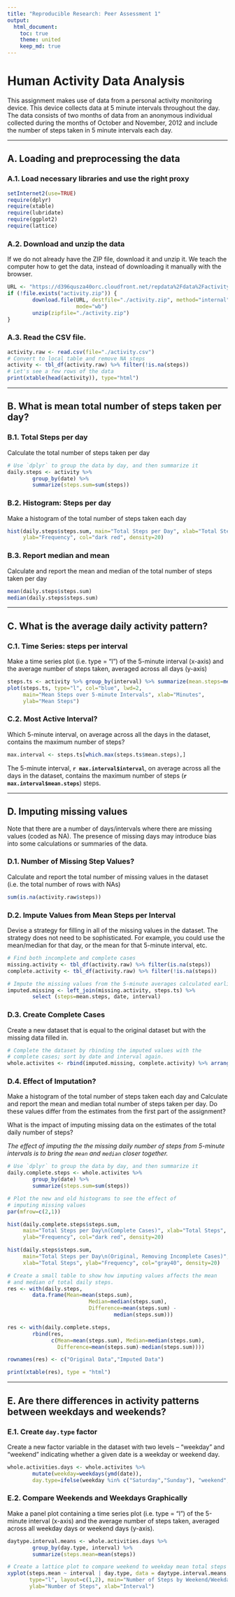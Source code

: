 ```yaml
---
title: "Reproducible Research: Peer Assessment 1"
output: 
  html_document:
    toc: true
    theme: united
    keep_md: true
---
```


# Human Activity Data Analysis
This assignment makes use of data from a personal activity monitoring device. This device collects data at 5 minute intervals throughout the day. The data consists of two months of data from an anonymous individual collected during the months of October and November, 2012 and include the number of steps taken in 5 minute intervals each day.

***************************************

## A. Loading and preprocessing the data
### A.1. Load necessary libraries and use the right proxy
```r
setInternet2(use=TRUE)
require(dplyr)
require(xtable)
require(lubridate)
require(ggplot2)
require(lattice)
```

### A.2. Download and unzip the data
If we do not already have the ZIP file, download it and unzip it.  We teach
the computer how to get the data, instead of downloading it manually with
the browser.
```r
URL <- "https://d396qusza40orc.cloudfront.net/repdata%2Fdata%2Factivity.zip"
if (!file.exists("activity.zip")) {
        download.file(URL, destfile="./activity.zip", method="internal",
                      mode="wb")
        unzip(zipfile="./activity.zip")
}
```
### A.3. Read the CSV file.  
```r
activity.raw <- read.csv(file="./activity.csv")
# Convert to local table and remove NA steps  
activity <- tbl_df(activity.raw) %>% filter(!is.na(steps))
# Let's see a few rows of the data
print(xtable(head(activity)), type="html")
```

***************************************

## B. What is mean total number of steps taken per day?
### B.1. Total Steps per day
Calculate the total number of steps taken per day
```r
# Use `dplyr` to group the data by day, and then summarize it
daily.steps <- activity %>%
        group_by(date) %>%
        summarize(steps.sum=sum(steps))
```

### B.2. Histogram: Steps per day
Make a histogram of the total number of steps taken each day
```r
hist(daily.steps$steps.sum, main="Total Steps per Day", xlab="Total Steps",
     ylab="Frequency", col="dark red", density=20)
```

### B.3. Report median and mean
Calculate and report the mean and median of the total number of steps taken
per day
```r
mean(daily.steps$steps.sum)
median(daily.steps$steps.sum)
```

***************************************

## C. What is the average daily activity pattern?
### C.1. Time Series: steps per interval
Make a time series plot (i.e. type = "l") of the 5-minute interval (x-axis) 
and the average number of steps taken, averaged across all days (y-axis)
```r
steps.ts <- activity %>% group_by(interval) %>% summarize(mean.steps=mean(steps))
plot(steps.ts, type="l", col="blue", lwd=2, 
     main="Mean Steps over 5-minute Intervals", xlab="Minutes", 
     ylab="Mean Steps")
```

### C.2. Most Active Interval?
Which 5-minute interval, on average across all the days in the dataset, contains the maximum number of steps?
```r
max.interval <- steps.ts[which.max(steps.ts$mean.steps),]
```
The 5-minute interval, **`r max.interval$interval`**, on average across all the days in the dataset, contains the maximum number of steps (**`r max.interval$mean.steps`**) steps.

***************************************

## D. Imputing missing values
Note that there are a number of days/intervals where there are missing values (coded as NA). The presence of missing days may introduce bias into some calculations or summaries of the data.

### D.1. Number of Missing Step Values?
Calculate and report the total number of missing values in the dataset 
(i.e. the total number of rows with NAs)
```r
sum(is.na(activity.raw$steps))
```

### D.2. Impute Values from Mean Steps per Interval
Devise a strategy for filling in all of the missing values in the dataset. The
strategy does not need to be sophisticated. For example, you could use the
mean/median for that day, or the mean for that 5-minute interval, etc.
```r
# Find both incomplete and complete cases
missing.activity <- tbl_df(activity.raw) %>% filter(is.na(steps))
complete.activity <- tbl_df(activity.raw) %>% filter(!is.na(steps))

# Impute the missing values from the 5-minute averages calculated earlier
imputed.missing <- left_join(missing.activity, steps.ts) %>%
        select (steps=mean.steps, date, interval)
```

### D.3. Create Complete Cases
Create a new dataset that is equal to the original dataset but with the missing
data filled in.
```r
# Complete the dataset by rbinding the imputed values with the 
# complete cases; sort by date and interval again.
whole.activites <- rbind(imputed.missing, complete.activity) %>% arrange(date,interval)
```

### D.4. Effect of Imputation?
Make a histogram of the total number of steps taken each day and Calculate and
report the mean and median total number of steps taken per day. Do these values
differ from the estimates from the first part of the assignment? 

What is the impact of imputing missing data on the estimates of the total
daily number of steps?

*The effect of imputing the the missing daily number of steps from 5-minute
intervals is to bring the `mean` and `median` closer together.*
```r
# Use `dplyr` to group the data by day, and then summarize it
daily.complete.steps <- whole.activites %>%
        group_by(date) %>%
        summarize(steps.sum=sum(steps))

# Plot the new and old histograms to see the effect of 
# imputing missing values
par(mfrow=c(2,1))

hist(daily.complete.steps$steps.sum, 
     main="Total Steps per Day\n(Complete Cases)", xlab="Total Steps",
     ylab="Frequency", col="dark red", density=20)

hist(daily.steps$steps.sum, 
     main="Total Steps per Day\n(Original, Removing Incomplete Cases)",
     xlab="Total Steps", ylab="Frequency", col="gray40", density=20)

# Create a small table to show how imputing values affects the mean
# and median of total daily steps.
res <- with(daily.steps, 
        data.frame(Mean=mean(steps.sum),
                          Median=median(steps.sum),
                          Difference=mean(steps.sum) -
                                  median(steps.sum)))

res <- with(daily.complete.steps,
        rbind(res, 
              c(Mean=mean(steps.sum), Median=median(steps.sum),
                Difference=mean(steps.sum)-median(steps.sum))))

rownames(res) <- c("Original Data","Imputed Data")

print(xtable(res), type = "html")
```

***************************************

## E. Are there differences in activity patterns between weekdays and weekends?
### E.1. Create `day.type` factor
Create a new factor variable in the dataset with two levels -- "weekday" and 
"weekend" indicating whether a given date is a weekday or weekend day.
```r
whole.activities.days <- whole.activites %>% 
        mutate(weekday=weekdays(ymd(date)),
        day.type=ifelse(weekday %in% c("Saturday","Sunday"), "weekend", "weekday"))
```

### E.2. Compare Weekends and Weekdays Graphically
Make a panel plot containing a time series plot (i.e. type = "l") of the
5-minute interval (x-axis) and the average number of steps taken, averaged
across all weekday days or weekend days (y-axis).
```r
daytype.interval.means <- whole.activities.days %>%
        group_by(day.type, interval) %>%
        summarize(steps.mean=mean(steps))

# Create a lattice plot to compare weekend to weekday mean total steps
xyplot(steps.mean ~ interval | day.type, data = daytype.interval.means, 
       type="l", layout=c(1,2), main="Number of Steps by Weekend/Weekday",
       ylab="Number of Steps", xlab="Interval")


```

